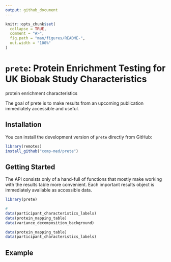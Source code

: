 ```yaml
---
output: github_document
---
```


<!-- README.md is generated from README.Rmd. Please edit that file -->

```r
knitr::opts_chunk$set(
  collapse = TRUE,
  comment = "#>",
  fig.path = "man/figures/README-",
  out.width = "100%"
)
```

# `prete`: Protein Enrichment Testing for  UK Biobak Study Characteristics

protein enrichment characteristics

<!-- badges: start -->
<!-- badges: end -->

The goal of prete is to make results from an upcoming publication immediately accessible and useful.


## Installation

You can install the development version of `prete` directly from GitHub:

```r
library(remotes)
install_github("comp-med/prete")
```

## Getting Started

The API consists only of a hand-full of functions that mostly make working with the results table more convenient. Each important results object is immediately available as accessible data. 

```r
library(prete)

# 
data(participant_characteristics_labels)
data(protein_mapping_table)
data(variance_decomposition_background)
```


```r
data(protein_mapping_table)
data(participant_characteristics_labels)
```

## Example

```r

```

